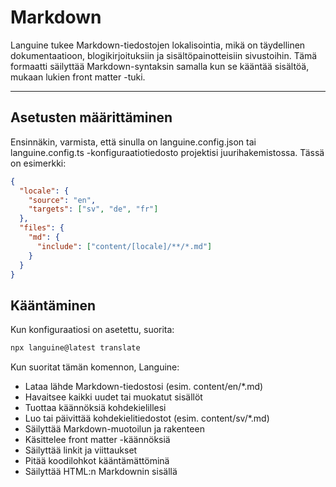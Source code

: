 # Markdown

Languine tukee Markdown-tiedostojen lokalisointia, mikä on täydellinen dokumentaatioon, blogikirjoituksiin ja sisältöpainotteisiin sivustoihin. Tämä formaatti säilyttää Markdown-syntaksin samalla kun se kääntää sisältöä, mukaan lukien front matter -tuki.

---

## Asetusten määrittäminen

Ensinnäkin, varmista, että sinulla on languine.config.json tai languine.config.ts -konfiguraatiotiedosto projektisi juurihakemistossa. Tässä on esimerkki:

```json
{
  "locale": {
    "source": "en",
    "targets": ["sv", "de", "fr"]
  },
  "files": {
    "md": {
      "include": ["content/[locale]/**/*.md"]
    }
  }
}
```

## Kääntäminen

Kun konfiguraatiosi on asetettu, suorita:

```bash
npx languine@latest translate
```

Kun suoritat tämän komennon, Languine:

- Lataa lähde Markdown-tiedostosi (esim. content/en/*.md)
- Havaitsee kaikki uudet tai muokatut sisällöt
- Tuottaa käännöksiä kohdekielillesi
- Luo tai päivittää kohdekielitiedostot (esim. content/sv/*.md)
- Säilyttää Markdown-muotoilun ja rakenteen
- Käsittelee front matter -käännöksiä
- Säilyttää linkit ja viittaukset
- Pitää koodilohkot kääntämättöminä
- Säilyttää HTML:n Markdownin sisällä
